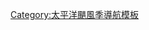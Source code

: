 {{Pacific_Hurricane_season_bar_start
|year=2016
}}
{{Hurricane_season_bar_button
|buttonspacing=0.25em
|intensity={{Storm_colour|cat2}}
|english=Hurricane Pali
|stormname=帕利
|strength=颶風
|linkname=2016年太平洋颶風季#颶風帕利（Pali）
|storminitial=P*
}}
{{Hurricane_season_bar_button
|buttonspacing=0.25em
|intensity={{Storm_colour|depression}}
|english=Tropical Depression 01E
|stormname=01E
|strength=熱帶低氣壓
|linkname=2016年太平洋颶風季#熱帶低氣壓01E
|storminitial=01E
}}
{{Hurricane_season_bar_button
|buttonspacing=0.25em
|intensity={{Storm_colour|storm}}
|english=Tropical Storm Agatha
|stormname=阿加莎
|strength=熱帶風暴
|linkname=2016年太平洋颶風季#熱帶風暴阿加莎（Agatha）
|storminitial=A
}}
{{Hurricane_season_bar_button
|buttonspacing=0.25em
|intensity={{Storm_colour|cat4}}
|english=Hurricane Blas
|stormname=布拉斯
|strength=颶風
|linkname=2016年太平洋颶風季#颶風布拉斯（Blas）
|storminitial=B
}}
{{Hurricane_season_bar_button
|buttonspacing=0.25em
|intensity={{Storm_colour|cat2}}
|english=Hurricane Celia
|stormname=西莉亞
|strength=颶風
|linkname=2016年太平洋颶風季#颶風西莉亞（Celia）
|storminitial=C
}}
{{Hurricane_season_bar_button
|buttonspacing=0.25em
|intensity={{Storm_colour|cat3}}
|english=Hurricane Darby
|stormname=達比
|strength=颶風
|linkname=2016年太平洋颶風季#颶風達比（Darby）
|storminitial=D
}}
{{Hurricane_season_bar_button
|buttonspacing=0.25em
|intensity={{Storm_colour|storm}}
|english=Tropical Storm Estelle
|stormname=埃斯特爾
|strength=熱帶風暴
|linkname=2016年太平洋颶風季#熱帶風暴埃斯特爾（Estelle）
|storminitial=E
}}
{{Hurricane_season_bar_button
|buttonspacing=0.25em
|intensity={{Storm_colour|cat1}}
|english=Hurricane Frank
|stormname=弗蘭克
|strength=颶風
|linkname=2016年太平洋颶風季#颶風弗蘭克（Frank）
|storminitial=F
}}
</tr>
<tr><td><!--pixel-wide gap--></td></tr>
<tr>
{{Hurricane_season_bar_button
|buttonspacing=0.25em
|intensity={{Storm_colour|cat4}}
|english=Hurricane Georgette
|stormname=喬傑特
|strength=颶風
|linkname=2016年太平洋颶風季#颶風喬傑特（Georgette）
|storminitial=G
}}
{{Hurricane_season_bar_button
|buttonspacing=0.25em
|intensity={{Storm_colour|storm}}
|english=Tropical Storm Howard
|stormname=霍華德
|strength=熱帶風暴
|linkname=2016年太平洋颶風季#熱帶風暴霍華德（Howard）
|storminitial=H
}}
{{Hurricane_season_bar_button
|buttonspacing=0.25em
|intensity={{Storm_colour|storm}}
|english=Tropical Storm Ivette
|stormname=伊維特
|strength=熱帶風暴
|linkname=2016年太平洋颶風季#熱帶風暴伊維特（Ivette）
|storminitial=I
}}
{{Hurricane_season_bar_button
|buttonspacing=0.25em
|intensity={{Storm_colour|storm}}
|english=Tropical Storm Javier
|stormname=哈維爾
|strength=熱帶風暴
|linkname=2016年太平洋颶風季#熱帶風暴哈維爾（Ivette）
|storminitial=J
}}
{{Hurricane_season_bar_button
|buttonspacing=0.25em
|intensity={{Storm_colour|storm}}
|english=Tropical Storm Kay
|stormname=凱
|strength=熱帶風暴
|linkname=2016年太平洋颶風季#熱帶風暴凱（Kay）
|storminitial=K
}}
{{Hurricane_season_bar_button
|buttonspacing=0.25em
|intensity={{Storm_colour|cat4}}
|english=Hurricane Lester
|stormname=萊斯特
|strength=颶風
|linkname=2016年太平洋颶風季#颶風萊斯特（Lester）
|storminitial=L
}}
{{Hurricane_season_bar_button
|buttonspacing=0.25em
|intensity={{Storm_colour|cat4}}
|english=Hurricane Madeline
|stormname=馬德琳
|strength=颶風
|linkname=2016年太平洋颶風季#颶風馬德琳（Madeline）
|storminitial=M
}}
{{Hurricane_season_bar_button
|buttonspacing=0.25em
|intensity={{Storm_colour|cat1}}
|english=Hurricane Newton
|stormname=牛頓
|strength=颶風
|linkname=2016年太平洋颶風季#颶風牛頓（Newton）
|storminitial=N
}}
</tr>
<tr><td><!--pixel-wide gap--></td></tr>
<tr>
{{Hurricane_season_bar_button
|buttonspacing=0.25em
|intensity={{Storm_colour|cat2}}
|english=Hurricane Orlene
|stormname=奧萊娜
|strength=颶風
|linkname=2016年太平洋颶風季#颶風奧萊娜（Orlene）
|storminitial=O
}}
{{Hurricane_season_bar_button
|buttonspacing=0.25em
|intensity={{Storm_colour|cat1}}
|english=Hurricane Paine
|stormname=佩恩
|strength=颶風
|linkname=2016年太平洋颶風季#颶風佩恩（Paine）
|storminitial=P
}}
{{Hurricane_season_bar_button
|buttonspacing=0.25em
|intensity={{Storm_colour|storm}}
|english=Tropical Storm Roslyn
|stormname=羅斯林
|strength=熱帶風暴
|linkname=2016年太平洋颶風季#熱帶風暴羅斯林（Roslyn）
|storminitial=R
}}
{{Hurricane_season_bar_button
|buttonspacing=0.25em
|intensity={{Storm_colour|cat1}}
|english=Hurricane Ulika
|stormname=烏利卡
|strength=颶風
|linkname=2016年太平洋颶風季#颶風烏利卡（Ulika）
|storminitial=U*
}}
{{Hurricane_season_bar_button
|buttonspacing=0.25em
|intensity={{Storm_colour|cat4}}
|english=Hurricane Seymour
|stormname=西摩
|strength=颶風
|linkname=2016年太平洋颶風季#颶風西摩（Seymour）
|storminitial=S
}}
{{Hurricane_season_bar_button
|buttonspacing=0.25em
|intensity={{Storm_colour|storm}}
|english=Tropical Storm Tina
|stormname=蒂娜
|strength=熱帶風暴
|linkname=2016年太平洋颶風季#熱帶風暴蒂娜（Tina）
|storminitial=T
}}
{{Hurricane_season_bar_button
|buttonspacing=0.25em
|intensity={{Storm_colour|storm}}
|english=Tropical Storm Otto
|stormname=奧托
|strength=熱帶風暴
|linkname=2016年太平洋颶風季#熱帶風暴奧托（Otto）
|storminitial=O#
}}
{{Pacific_Hurricane_season_bar_end}}<noinclude>
[[Category:太平洋颶風季導航模板]]
</noinclude>